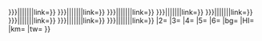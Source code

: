 <includeonly>{{BSrow-2
|1={{BS-overlap|{{{PX|x{{BSpx}}}}}|{{{1|}}}|{{{O1|}}}|{{{O12|}}}|{{{O13|}}}|{{{O14|}}}|{{{O15|}}}|link={{{L1|}}}}}
{{BS-overlap|{{{PX3|{{#if: {{{PX|}}}|{{{PX}}}|x{{BSpx}}}}}}}|{{{2|}}}|{{{O2|}}}|{{{O22|}}}|{{{O23|}}}|{{{O24|}}}|{{{O25|}}}|link={{{L2|}}}}}
{{BS-overlap|{{{PX3|{{#if: {{{PX|}}}|{{{PX}}}|x{{BSpx}}}}}}}|{{{3|}}}|{{{O3|}}}|{{{O32|}}}|{{{O33|}}}|{{{O34|}}}|{{{O35|}}}|link={{{L3|}}}}}
{{BS-overlap|{{{PX4|{{#if: {{{PX|}}}|{{{PX}}}|x{{BSpx}}}}}}}|{{{4|}}}|{{{O4|}}}|{{{O42|}}}|{{{O43|}}}|{{{O44|}}}|{{{O45|}}}|link={{{L4|}}}}}
{{BS-overlap|{{{PX5|{{#if: {{{PX|}}}|{{{PX}}}|x{{BSpx}}}}}}}|{{{5|}}}|{{{O5|}}}|{{{O52|}}}|{{{O53|}}}|{{{O54|}}}|{{{O55|}}}|link={{{L5|}}}}}
{{BS-overlap|{{{PX6|{{#if: {{{PX|}}}|{{{PX}}}|x{{BSpx}}}}}}}|{{{6|}}}|{{{O6|}}}|{{{O62|}}}|{{{O63|}}}|{{{O64|}}}|{{{O65|}}}|link={{{L6|}}}}}
{{BS-overlap|{{{PX7|{{#if: {{{PX|}}}|{{{PX}}}|x{{BSpx}}}}}}}|{{{7|}}}|{{{O7|}}}|{{{O72|}}}|{{{O73|}}}|{{{O74|}}}|{{{O75|}}}|link={{{L7|}}}}}
{{BS-overlap|{{{PX8|{{#if: {{{PX|}}}|{{{PX}}}|x{{BSpx}}}}}}}|{{{8|}}}|{{{O8|}}}|{{{O82|}}}|{{{O83|}}}|{{{O84|}}}|{{{O85|}}}|link={{{L8|}}}}}
{{BS-overlap|{{{PX9|{{#if:{{{PX|}}}|{{{PX}}}|x{{BSpx}}}}}}}|{{{9|}}}|{{{O9|}}}|{{{O92|}}}|{{{O93|}}}|{{{O94|}}}|{{{O95|}}}|link={{{L9|}}}}}
|2={{{10|}}}
|3={{{11|}}}
|4={{{12|}}}
|5={{{13|}}}
|6={{{14|}}}
|bg={{{bg|}}}
|HI={{{HI|}}}
|km={{{km|}}}
|tw={{{tw|}}}
}}</includeonly><noinclude>
{{doc|Template:BS-2/doc}}
</noinclude>